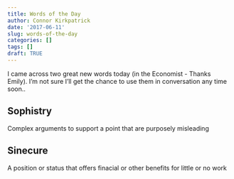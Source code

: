 ```yaml
---
title: Words of the Day
author: Connor Kirkpatrick
date: '2017-06-11'
slug: words-of-the-day
categories: []
tags: []
draft: TRUE
---
```


I came across two great new words today (in the Economist - Thanks Emily).
I'm not sure I'll get the chance to use them in conversation any time soon..

## Sophistry 
Complex arguments to support a point that are purposely misleading

## Sinecure
A position or status that offers finacial or other benefits for little or no work